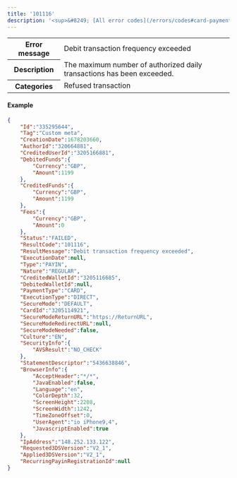 ---
title: '101116'  
description: '<sup>&#8249; [All error codes](/errors/codes#card-payments)</sup>'
---
  
<table>
    <tbody>
        <tr>
            <th class="header"><strong>Error message</strong></th>
            <td class="table-content">Debit transaction frequency exceeded</td>
        </tr>
        <tr>
            <th class="header"><strong>Description</strong></th>
            <td class="table-content">The maximum number of authorized daily transactions has been exceeded.</td>
        </tr>
        <tr>
            <th class="header"><strong>Categories</strong></th>
            <td class="table-content">  
<div class="label">Refused transaction</div>
</td>
        </tr>
    </tbody>
</table>  

#### Example  
```json API Response
{
    "Id":"335295644",
    "Tag":"Custom meta",
    "CreationDate":1678203660,
    "AuthorId":"320664881",
    "CreditedUserId":"3205166881",
    "DebitedFunds":{
        "Currency":"GBP",
        "Amount":1199
    },
    "CreditedFunds":{
        "Currency":"GBP",
        "Amount":1199
    },
    "Fees":{
        "Currency":"GBP",
        "Amount":0
    },
    "Status":"FAILED",
    "ResultCode":"101116",
    "ResultMessage":"Debit transaction frequency exceeded",
    "ExecutionDate":null,
    "Type":"PAYIN",
    "Nature":"REGULAR",
    "CreditedWalletId":"3205116685",
    "DebitedWalletId":null,
    "PaymentType":"CARD",
    "ExecutionType":"DIRECT",
    "SecureMode":"DEFAULT",
    "CardId":"3205114921",
    "SecureModeReturnURL":"https://ReturnURL",
    "SecureModeRedirectURL":null,
    "SecureModeNeeded":false,
    "Culture":"EN",
    "SecurityInfo":{
        "AVSResult":"NO_CHECK"
    },
    "StatementDescriptor":"5436638846",
    "BrowserInfo":{
        "AcceptHeader":"*/*",
        "JavaEnabled":false,
        "Language":"en",
        "ColorDepth":32,
        "ScreenHeight":2208,
        "ScreenWidth":1242,
        "TimeZoneOffset":0,
        "UserAgent":"io iPhone9,4",
        "JavascriptEnabled":true
    },
    "IpAddress":"148.252.133.122",
    "Requested3DSVersion":"V2_1",
    "Applied3DSVersion":"V2_1",
    "RecurringPayinRegistrationId":null
}
```